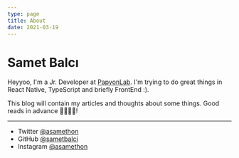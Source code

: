 ```yaml
---
type: page
title: About
date: 2021-03-19
---
```


# Samet Balcı

Heyyoo, I'm a Jr. Developer at [PapyonLab](https://papyonlab.com). I'm trying to do great things in React Native, TypeScript and briefly FrontEnd :).

This blog will contain my articles and thoughts about some things. Good reads in advance 🤜🏻🤛🏻!

---

- Twitter [@asamethon](https://twitter.com/asamethon)
- GitHub [@sametbalci](https://github.com/sametbalci)
- Instagram [@asamethon](https://instagram.com/asamethon)

